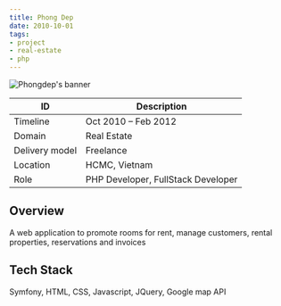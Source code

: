 ```yaml
---
title: Phong Dep
date: 2010-10-01
tags:
- project
- real-estate
- php
---
```


![Phongdep's banner](./banner.jpg)

ID | Description
---|------------
Timeline | Oct 2010 – Feb 2012
Domain | Real Estate
Delivery model | Freelance
Location | HCMC, Vietnam
Role | PHP Developer, FullStack Developer

## Overview
A web application to promote rooms for rent, manage customers, rental properties, reservations and invoices

## Tech Stack
Symfony, HTML, CSS, Javascript, JQuery, Google map API
